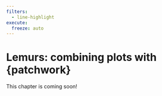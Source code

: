 ```yaml
---
filters:
  - line-highlight
execute: 
  freeze: auto
---
```


# Lemurs: combining plots with {patchwork} {#sec-lemurs}

::: {.callout-caution}

This chapter is coming soon!

:::